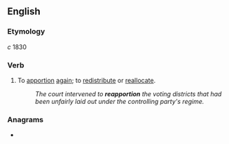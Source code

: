 ==English==

===Etymology===
''c'' 1830 {{prefix|en|re|apportion}}

===Verb===
{{en-verb}}

# To [[apportion]] [[again]]; to [[redistribute]] or [[reallocate]].
#: ''The court intervened to '''reapportion''' the voting districts that had been unfairly laid out under the controlling party's regime.''

===Anagrams===
* {{anagrams|en|a=aeinoopprrt|apportioner|properation}}